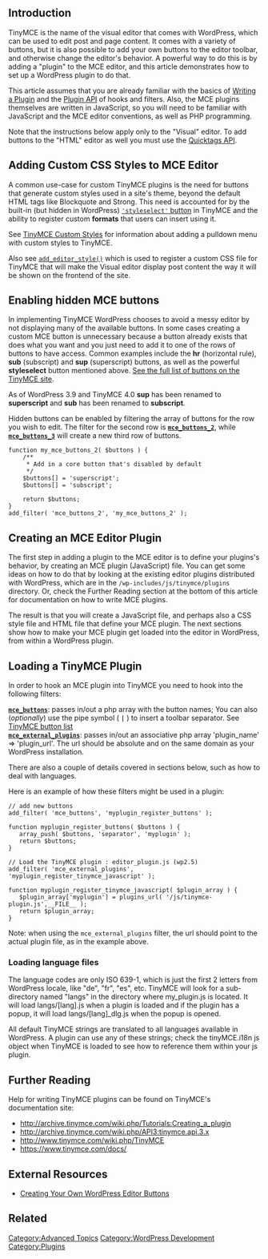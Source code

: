 {{Stub}}
== Introduction ==

TinyMCE is the name of the visual editor that comes with WordPress, which can be used to edit post and page content. It comes with a variety of buttons, but it is also possible to add your own buttons to the editor toolbar, and otherwise change the editor's behavior. A powerful way to do this is by adding a "plugin" to the MCE editor, and this article demonstrates how to set up a WordPress plugin to do that.

This article assumes that you are already familiar with the basics of [[Writing a Plugin]] and the [[Plugin API]] of hooks and filters. Also, the MCE plugins themselves are written in JavaScript, so you will need to be familiar with JavaScript and the MCE editor conventions, as well as PHP programming.

Note that the instructions below apply only to the "Visual" editor. To add buttons to the "HTML" editor as well you must use the [[Quicktags API]].

== Adding Custom CSS Styles to MCE Editor ==

A common use-case for custom TinyMCE plugins is the need for buttons that generate custom styles used in a site's theme, beyond the default HTML tags like Blockquote and Strong. This need is accounted for by the built-in (but hidden in WordPress) [[TinyMCE_Custom_Styles|<tt>'styleselect'</tt> button]] in TinyMCE and the ability to register custom '''formats''' that users can insert using it. 

See [[TinyMCE Custom Styles]] for information about adding a pulldown menu with custom styles to TinyMCE. 

Also see [[Function_Reference/add_editor_style|<tt>add_editor_style()</tt>]] which is used to register a custom CSS file for TinyMCE that will make the Visual editor display post content the way it will be shown on the frontend of the site.

== Enabling hidden MCE buttons ==

In implementing TinyMCE WordPress chooses to avoid a messy editor by not displaying many of the available buttons. In some cases creating a custom MCE button is unnecessary because a button already exists that does what you want and you just need to add it to one of the rows of buttons to have access. Common examples include the '''hr''' (horizontal rule), '''sub''' (subscript) and '''sup''' (superscript) buttons, as well as the powerful '''styleselect''' button mentioned above. [http://www.tinymce.com/wiki.php/TinyMCE3x:Buttons/controls See the full list of buttons on the TinyMCE site].

As of WordPress 3.9 and TinyMCE 4.0 '''sup''' has been renamed to '''superscript''' and '''sub''' has been renamed to '''subscript'''.

Hidden buttons can be enabled by filtering the array of buttons for the row you wish to edit. The filter for the second row is '''<tt>[[Plugin_API/Filter_Reference/mce_buttons, mce_buttons_2, mce_buttons_3, mce_buttons_4|mce_buttons_2]]</tt>''', while '''<tt>[[Plugin_API/Filter_Reference/mce_buttons, mce_buttons_2, mce_buttons_3, mce_buttons_4|mce_buttons_3]]</tt>''' will create a new third row of buttons. 

<pre>
function my_mce_buttons_2( $buttons ) {	
	/**
	 * Add in a core button that's disabled by default
	 */
	$buttons[] = 'superscript';
	$buttons[] = 'subscript';

	return $buttons;
}
add_filter( 'mce_buttons_2', 'my_mce_buttons_2' );
</pre>

== Creating an MCE Editor Plugin ==

The first step in adding a plugin to the MCE editor is to define your plugins's behavior, by creating an MCE plugin (JavaScript) file. You can get some ideas on how to do that by looking at the existing editor plugins distributed with WordPress, which are in the <tt>/wp-includes/js/tinymce/plugins</tt> directory. Or, check the Further Reading section at the bottom of this article for documentation on how to write MCE plugins.

The result is that you will create a JavaScript file, and perhaps also a CSS style file and HTML file that define your MCE plugin. The next sections show how to make your MCE plugin get loaded into the editor in WordPress, from within a WordPress plugin.

== Loading a TinyMCE  Plugin ==

In order to hook an MCE plugin into TinyMCE you need to hook into the following filters:
; <tt>[[Plugin_API/Filter_Reference/mce_buttons,_mce_buttons_2,_mce_buttons_3,_mce_buttons_4|'''mce_buttons''']]</tt>: passes in/out a php array with the button names; You can also (''optionally'') use the pipe symbol ( '''<code>|</code>''' ) to insert a toolbar separator. See [http://www.tinymce.com/wiki.php/TinyMCE3x:Buttons/controls TinyMCE button list]
; <tt>[[Plugin_API/Filter_Reference/mce_external_plugins|'''mce_external_plugins''']]</tt>: passes in/out an associative php array 'plugin_name' => 'plugin_url'. The url should be absolute and on the same domain as your WordPress installation.

There are also a couple of details covered in sections below, such as how to deal with languages. 

Here is an example of how these filters might be used in a plugin:
<pre>
// add new buttons
add_filter( 'mce_buttons', 'myplugin_register_buttons' );

function myplugin_register_buttons( $buttons ) {
   array_push( $buttons, 'separator', 'myplugin' );
   return $buttons;
}
 
// Load the TinyMCE plugin : editor_plugin.js (wp2.5)
add_filter( 'mce_external_plugins', 'myplugin_register_tinymce_javascript' );

function myplugin_register_tinymce_javascript( $plugin_array ) {
   $plugin_array['myplugin'] = plugins_url( '/js/tinymce-plugin.js',__FILE__ );
   return $plugin_array;
}
</pre>

Note: when using the <tt>mce_external_plugins</tt> filter, the url should point to the actual plugin file, as in the example above.

=== Loading language files ===

The language codes are only ISO 639-1, which is just the first 2 letters from WordPress locale, like "de", "fr", "es", etc. TinyMCE  will look for a sub-directory named "langs" in the directory where my_plugin.js is located. It will load langs/[lang].js when a plugin is loaded and if the plugin has a popup, it will load langs/[lang]_dlg.js when the popup is opened.

All default TinyMCE strings are translated to all languages available in WordPress. A plugin can use any of these strings; check the tinyMCE.i18n js object when TinyMCE is loaded to see how to reference them within your js plugin.

== Further Reading ==

Help for writing TinyMCE plugins can be found on TinyMCE's documentation site:
* http://archive.tinymce.com/wiki.php/Tutorials:Creating_a_plugin
* http://archive.tinymce.com/wiki.php/API3:tinymce.api.3.x
* http://www.tinymce.com/wiki.php/TinyMCE
* https://www.tinymce.com/docs/

== External Resources ==

* [http://wp.tutsplus.com/tutorials/theme-development/guide-to-creating-your-own-wordpress-editor-buttons/ Creating Your Own WordPress Editor Buttons]

==Related==
{{TinyMCE API}}

[[Category:Advanced Topics]]
[[Category:WordPress Development]]
[[Category:Plugins]]